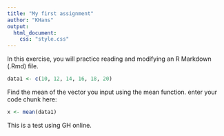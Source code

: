 ```yaml
---
title: "My first assignment"
author: "KHans"
output:
  html_document:
    css: "style.css"
---
```


In this exercise, you will practice reading and modifying an R Markdown (.Rmd) file.

```r
data1 <- c(10, 12, 14, 16, 18, 20)
```

Find the mean of the vector you input using the mean function. enter your code chunk here:

```r
x <- mean(data1)
```

This is a test using GH online.
